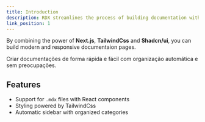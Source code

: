 ```yaml
---
title: Introduction
description: RDX streamlines the process of building documentation with clarity and efficiency
link_position: 1
---
```


By combining the power of **Next.js**, **TailwindCss** and **Shadcn/ui**, you can build modern and responsive documentaion pages.

Criar documentações de forma rápida e fácil com organização automática e sem preocupações.

## Features

- Support for `.mdx` files with React components
- Styling powered by TailwindCss
- Automatic sidebar with organized categories
